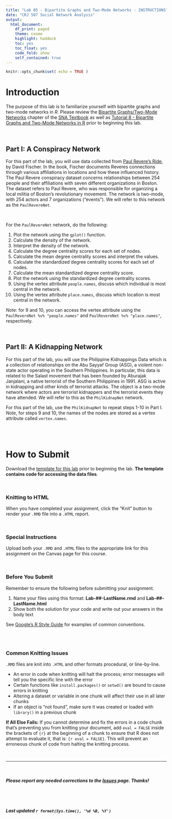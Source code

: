 ```yaml
---
title: "Lab 05 - Bipartite Graphs and Two-Mode Networks - INSTRUCTIONS"
date: "CRJ 507 Social Network Analysis"
output: 
  html_document:
    df_print: paged
    theme: cosmo
    highlight: haddock
    toc: yes
    toc_float: yes
    code_fold: show
    self_contained: true
---
```


<style>
body {
text-align: left}
</style>


```r
knitr::opts_chunk$set( echo = TRUE )
```

# Introduction

The purpose of this lab is to familiarize yourself with bipartite graphs and two-mode networks in *R*. Please review the [Bipartite Graphs/Two-Mode Networks](https://jacobtnyoung.github.io/sna-textbook/ch-10-bipartite-graphs.html) chapter of the [SNA Textbook](https://jacobtnyoung.github.io/sna-textbook/index.html) as well as [Tutorial 8 - Bipartite Graphs and Two-Mode Networks in R](../tutorials/tutorial-08-bipartite-twomode.html) prior to beginning this lab.

<br>

## Part I: A Conspiracy Network

For this part of the lab, you will use data collected from [Paul Revere's Ride](https://global.oup.com/ushe/product/paul-reveres-ride-9780195098310?cc=us&lang=en&), by David Fischer. In the book, Fischer documents Reveres connections through various affiliations in locations and how these influenced history. The Paul Revere conspiracy dataset concerns relationships between 254 people and their affiliations with seven different organizations in Boston. The dataset refers to Paul Revere, who was responsible for organizing a local militia of Boston's revolutionary movement. The network is two-mode, with 254 actors and 7 organizations ("events"). We will refer to this network as the `PaulRevereNet`.

<br>

For the `PaulRevereNet` network, do the following:  

1. Plot the network using the `gplot()` function.  
2. Calculate the density of the network.
3. Interpret the density of the network.
4. Calculate the degree centrality scores for each set of nodes.  
5. Calculate the mean degree centrality scores and interpret the values.  
6. Calculate the standardized degree centrality scores for each set of nodes.  
7. Calculate the mean standardized degree centrality score.  
8. Plot the network using the standardized degree centrality scores.
9. Using the vertex attribute `people.names`, discuss which individual is most central in the network.
10. Using the vertex attribute `place.names`, discuss which location is most central in the network.

*Note*: for 9 and 10, you can access the vertex attribute using the `PaulRevereNet %v% "people.names"` and `PaulRevereNet %v% "place.names"`, respectively.

<br>

## Part II: A Kidnapping Network

For this part of the lab, you will use the Philippine Kidnappings Data which is a collection of relationships on the Abu Sayyaf Group (ASG), a violent non-state actor operating in the Southern Philippines. In particular, this data is related to the Salast movement that has been founded by Aburajak Janjalani, a native terrorist of the Southern Philippines in 1991. ASG is active in kidnapping and other kinds of terrorist attacks. The object is a two-mode network where actors are terrorist kidnappers and the terrorist events they have attended. We will refer to this as the `PhilKidnapNet` network.

For this part of the lab, use the `PhilKidnapNet` to repeat steps 1-10 in Part I. *Note*, for steps 9 and 10, the names of the nodes are stored as a vertex attribute called `vertex.names`.

<br>
<br>

# How to Submit

Download the [template for this lab](../labs/templates/lab-05-LastName.zip?raw=true) prior to beginning the lab. **The template contains code for accessing the data files**.

<br>

### Knitting to HTML

When you have completed your assignment, click the "Knit" button to render your `.RMD` file into a `.HTML` report.

<br>

### Special Instructions

Upload both your `.RMD` and `.HTML` files to the appropriate link for this assignment on the Canvas page for this course.

<br>

### Before You Submit

Remember to ensure the following before submitting your assignment.

1. Name your files using this format: **Lab-##-LastName.rmd** and **Lab-##-LastName.html**
2. Show both the solution for your code and write out your answers in the body text 

See [Google's R Style Guide](https://google.github.io/styleguide/Rguide.xml) for examples of common conventions.

<br>
<br>

### Common Knitting Issues

`.RMD` files are knit into `.HTML` and other formats procedural, or line-by-line.

* An error in code when knitting will halt the process; error messages will tell you the specific line with the error
* Certain functions like `install.packages()` or `setwd()` are bound to cause errors in knitting 
* Altering a dataset or variable in one chunk will affect their use in all later chunks
* If an object is "not found", make sure it was created or loaded with `library()` in a previous chunk

**If All Else Fails:** If you cannot determine and fix the errors in a code chunk that's preventing you from knitting your document, add `eval = FALSE` inside the brackets of `{r}` at the beginning of a chunk to ensure that R does not attempt to evaluate it, that is: `{r eval = FALSE}`. This will prevent an erroneous chunk of code from halting the knitting process.  

<br>

---

<br>

##### ***Please*** report any needed corrections to the [Issues](https://github.com/Watts-College/crj-507-template/issues) page. Thanks!

<br>
<br>

###### ***Last updated `r format(Sys.time(), '%d %B, %Y')`***